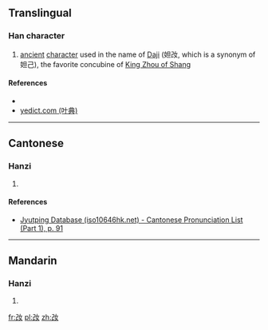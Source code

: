 ==Translingual==

===Han character===
{{Han char|rn=38|rad=女|as=03|sn=6|four=14740|canj=SUV,XSUV|ids=⿰己女}}

# [[ancient]] [[character]] used in the name of [[w:Daji|Daji]] (妲妀, which is a synonym of 妲己), the favorite concubine of [[w:King Zhou of Shang|King Zhou of Shang]]

====References====
* {{Han ref|kx=0255.170|dkj=06062|hdz=21027.120|uh=5980|ud=22912|bh=C9CC|bd=51660}}
* [http://yedict.com/htm/59/5980.htm yedict.com (叶典)]

----

==Cantonese==

===Hanzi===
{{yue-hanzi|jyut=[[gei2]]|y=gei2}}

# {{defn|lang=yue|sort=女03}}

====References====
* [http://www.iso10646hk.net/jp/document/download.jsp Jyutping Database (iso10646hk.net) - Cantonese Pronunciation List (Part 1), p. 91]

----

==Mandarin==

===Hanzi===
{{cmn-hanzi|pin=[[jǐ]] ([[ji3]])|wg=chi<sup>3</sup>}}

# {{defn|lang=cmn|sort=女03}}

[[fr:妀]]
[[pl:妀]]
[[zh:妀]]